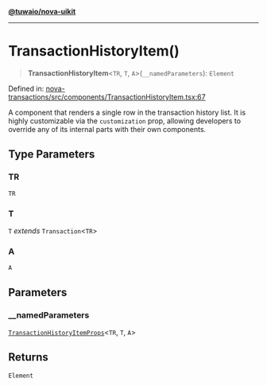 [**@tuwaio/nova-uikit**](../../../README.md)

***

# TransactionHistoryItem()

> **TransactionHistoryItem**\<`TR`, `T`, `A`\>(`__namedParameters`): `Element`

Defined in: [nova-transactions/src/components/TransactionHistoryItem.tsx:67](https://github.com/TuwaIO/nova-uikit/blob/8ea238a5d5c3ee6c7512dc47db64c0550106ae09/packages/nova-transactions/src/components/TransactionHistoryItem.tsx#L67)

A component that renders a single row in the transaction history list.
It is highly customizable via the `customization` prop, allowing developers
to override any of its internal parts with their own components.

## Type Parameters

### TR

`TR`

### T

`T` *extends* `Transaction`\<`TR`\>

### A

`A`

## Parameters

### \_\_namedParameters

[`TransactionHistoryItemProps`](../type-aliases/TransactionHistoryItemProps.md)\<`TR`, `T`, `A`\>

## Returns

`Element`

